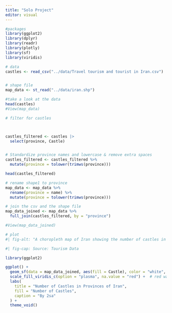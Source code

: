```yaml
---
title: "Solo Project"
editor: visual
---
```



```r
#packages
library(ggplot2)
library(dplyr)
library(readr)
library(plotly)
library(sf)
library(viridis)
```

```r
# data
castles <- read_csv("../data/Travel tourism and tourist in Iran.csv")


# shape file
map_data <- st_read("../data/iran.shp")


```
```r
#take a look at the data
head(castles)
#View(map_data)
```




```r
# filter for castles



castles_filtered <- castles |>
  select(province, Castle) 


# Standardize province names and lowercase & remove extra spaces
castles_filtered <- castles_filtered %>%
  mutate(province = tolower(trimws(province)))

head(castles_filtered)
```

```r
# rename shape1 to province
map_data <- map_data %>%
  rename(province = name) %>%
  mutate(province = tolower(trimws(province)))
```


```r
# join the csv and the shape file
map_data_joined <- map_data %>%
  full_join(castles_filtered, by = "province")

#View(map_data_joined)
```


```r
# plot
#| fig-alt: "A choropleth map of Iran showing the number of castles in each province. Provinces are shaded using a plasma color gradient, where lighter colors represent provinces with fewer castles and darker colors indicate provinces with more castles. Provinces with no data are filled in grey. The map is titled Number of Castles in Provinces of Iran, based on tourism data."

#| fig-cap: Source: Tourism Data

library(ggplot2)

ggplot() +
  geom_sf(data = map_data_joined, aes(fill = Castle), color = "white", size = 0.15) +
  scale_fill_viridis_c(option = "plasma", na.value = "red") +  # red was a bit aggressive; grey is calmer
  labs(
    title = "Number of Castles in Provinces of Iran",
    fill = "Number of Castles",
    caption = "By 2sa"
  ) +
  theme_void()

```

